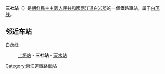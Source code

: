 {{unreferenced|time=2015-02-06T03:29:40+00:00}}
{{朝鮮半島車站資訊
|公司色 = blue
|文字色 = 
|站名 = 三社站
|圖片 = 
|pxl = 
|圖片說明 =
|前一站 = [[上坍站|上坍]]
|前一站距離 = 5.1
|後一站距離 = 8.8
|後一站 = [[天水站_(两江道)|天水]]
|所屬路線 = [[白茂线|白茂线]]
|距離 = 68.6
|起點站 = [[白岩青年站|白岩青年]]
|諺文 = 삼사역
|朝鮮漢字 = 三社驛
|文觀部式 = 
|馬-賴式 = Samsa-yŏk
|副站名 = 
|車站編號 = 
|停站路線數 = 
|所屬公司 = [[朝鮮民主主義人民共和國鐵道省|朝鮮民主主義人民共和國鐵道省]]
|所在地 =[[两江道|两江道]][[白岩郡|白岩郡]]
|車站構造 = 地面车站
|月台配置 = 
|啟用年月日 =
|廢站年月日 = 
|上下車人次 = 
|統計年度 = 
|轉車 = 
|備註 = 
|全寬備註 = 
}}

'''三社站'''（{{lang-ko|삼사역}}）是[[朝鮮民主主義人民共和國|朝鮮民主主義人民共和國]][[两江道|两江道]][[白岩郡|白岩郡]]的一個鐵路車站，属于[[白茂线|白茂线]]。

==邻近车站==
白茂线
:[[上坍站|上坍站]] - '''三社站''' - [[天水站_(两江道)|天水站]]

{{朝鲜铁路小作品}}

{{白茂线}}

[[Category:兩江道鐵路車站|Category:兩江道鐵路車站]]